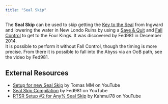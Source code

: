 ```yaml
---
title: "Seal Skip"
---
```


The **Seal Skip** can be used to skip getting the [Key to the Seal](https://darksouls.wikidot.com/key-to-the-seal) from Ingward and lowering the water in New Londo Ruins by using a [Save & Quit](/darksouls/save-and-quit) and [Fall Control](https://darksouls.wikidot.com/fall-control) to get to the Four Kings. It was discovered by Fed981 in December 2014.\
It is possible to perform it without Fall Control, though the timing is more precise. From there it is possible to fall into the Abyss via an OoB path, see the video by Fed981.

## External Resources

- [Setup for new Seal Skip](https://youtube.com/watch?v=S51PeGRETZM) by Tomas MM on YouTube
- [Seal Skip Compilation](https://youtube.com/watch?v=WVoMei1Z_xk) by Fed981 on YouTube
- [RTSR Setup #2 for Any% Seal Skip](https://www.youtube.com/watch?v=UVge8sT3Kus) by Kahmul78 on YouTube

